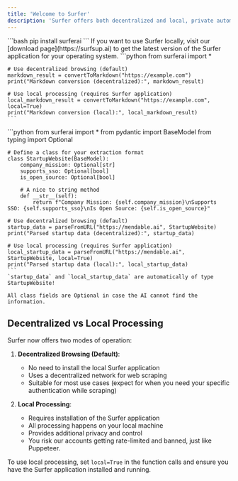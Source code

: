 ```yaml
---
title: 'Welcome to Surfer'
description: 'Surfer offers both decentralized and local, private automated web scraping.'
---
```


<Steps>
  <Step title="Install Python Package">
    ```bash
    pip install surferai
    ```
  </Step>

  <Step title="(Optional) Install Local Surfer Application">
    If you want to use Surfer locally, visit our [download page](https://surfsup.ai) to get the latest version of the Surfer application for your operating system.
  </Step>

  <Step title="Convert Websites to LLM-readable data">
    ```python
    from surferai import *

    # Use decentralized browsing (default)
    markdown_result = convertToMarkdown("https://example.com")
    print("Markdown conversion (decentralized):", markdown_result)

    # Use local processing (requires Surfer application)
    local_markdown_result = convertToMarkdown("https://example.com", local=True)
    print("Markdown conversion (local):", local_markdown_result)
    ```
  </Step>

  <Step title="Extract Structured Data from Websites">
    ```python
    from surferai import *
    from pydantic import BaseModel
    from typing import Optional

    # Define a class for your extraction format
    class StartupWebsite(BaseModel):
        company_mission: Optional[str] 
        supports_sso: Optional[bool]
        is_open_source: Optional[bool]

        # A nice to string method
        def __str__(self):
            return f"Company Mission: {self.company_mission}\nSupports SSO: {self.supports_sso}\nIs Open Source: {self.is_open_source}"

    # Use decentralized browsing (default)
    startup_data = parseFromURL("https://mendable.ai", StartupWebsite)
    print("Parsed startup data (decentralized):", startup_data)

    # Use local processing (requires Surfer application)
    local_startup_data = parseFromURL("https://mendable.ai", StartupWebsite, local=True)
    print("Parsed startup data (local):", local_startup_data)
    ```
    `startup_data` and `local_startup_data` are automatically of type StartupWebsite!
    
    All class fields are Optional in case the AI cannot find the information.
  </Step>
</Steps>

## Decentralized vs Local Processing

Surfer now offers two modes of operation:

1. **Decentralized Browsing (Default)**: 
   - No need to install the local Surfer application
   - Uses a decentralized network for web scraping
   - Suitable for most use cases (expect for when you need your specific authentication while scraping)

2. **Local Processing**:
   - Requires installation of the Surfer application
   - All processing happens on your local machine
   - Provides additional privacy and control
   - You risk our accounts getting rate-limited and banned, just like Puppeteer.

To use local processing, set `local=True` in the function calls and ensure you have the Surfer application installed and running.